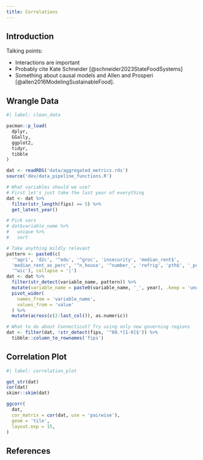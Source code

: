 ```yaml
---
title: Correlations
---
```


## Introduction

Talking points:

* Interactions are important
* Probably cite Kate Schneider [@schneider2023StateFoodSystems] 
* Something about causal models and Allen and Prosperi [@allen2016ModelingSustainableFood].

## Wrangle Data

```r
#| label: clean_data

pacman::p_load(
  dplyr,
  GGally,
  ggplot2,
  tidyr,
  tibble
)

dat <- readRDS('data/aggregated_metrics.rds')
source('dev/data_pipeline_functions.R')

# What variables should we use?
# First let's just take the last year of everything
dat <- dat %>% 
  filter(str_length(fips) == 5) %>% 
  get_latest_year()

# Pick vars
# dat$variable_name %>% 
#   unique %>% 
#   sort

# Take anything mildly relevant
pattern <- paste0(c(
  '^agri', 'd2c', '^edu', '^groc', 'insecurity', 'median_rent$', 
  'median_rent_as_perc', '^n_house', '^number_', 'refrig', 'pth$', '_pct$', 
  '^wic'), collapse = '|')
dat <- dat %>% 
  filter(str_detect(variable_name, pattern)) %>% 
  mutate(variable_name = paste0(variable_name, '_', year), .keep = 'unused') %>%
  pivot_wider(
    names_from = 'variable_name',
    values_from = 'value'
  ) %>% 
  mutate(across(c(2:last_col()), as.numeric))

# What to do about Connecticut? Try using only new governing regions
dat <- filter(dat, !str_detect(fips, '^09.*[1-9]$')) %>% 
  tibble::column_to_rownames('fips')
```

## Correlation Plot

```r
#| label: correlation_plot

get_str(dat)
cor(dat)
skimr::skim(dat)

ggcorr(
  dat,
  cor_matrix = cor(dat, use = 'pairwise'),
  geom = 'tile',
  layout.exp = 15,
)

```

## References

